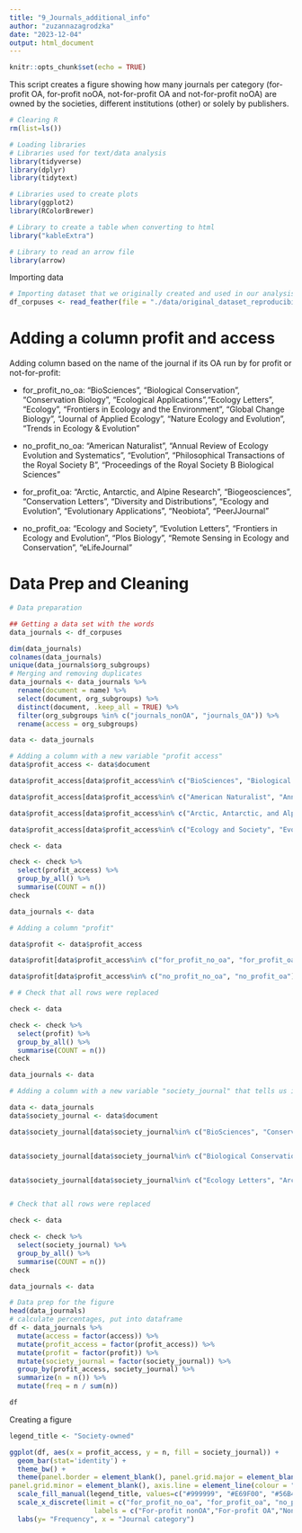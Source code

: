 ```yaml
---
title: "9_Journals_additional_info"
author: "zuzannazagrodzka"
date: "2023-12-04"
output: html_document
---
```


```r
knitr::opts_chunk$set(echo = TRUE)
```



This script creates a figure showing how many journals per category (for-profit OA, for-profit noOA, not-for-profit OA and not-for-profit noOA) are owned by the societies, different institutions (other) or solely by publishers.


```r
# Clearing R
rm(list=ls())

# Loading libraries
# Libraries used for text/data analysis
library(tidyverse) 
library(dplyr)
library(tidytext)

# Libraries used to create plots
library(ggplot2)
library(RColorBrewer)

# Library to create a table when converting to html
library("kableExtra") 

# Library to read an arrow file
library(arrow)

```


Importing data

```r
# Importing dataset that we originally created and used in our analysis
df_corpuses <- read_feather(file = "./data/original_dataset_reproducibility_check/original_cleaned_data.arrow")

```

# Adding a column profit and access

Adding column based on the name of the journal if its OA run by for profit or not-for-profit: 

- for_profit_no_oa:
"BioSciences", "Biological Conservation", "Conservation Biology", "Ecological Applications","Ecology Letters", "Ecology", "Frontiers in Ecology and the Environment", "Global Change Biology", "Journal of Applied Ecology", "Nature Ecology and Evolution", "Trends in Ecology & Evolution"

- no_profit_no_oa:
"American Naturalist", "Annual Review of Ecology Evolution and Systematics", "Evolution", "Philosophical Transactions of the Royal Society B", "Proceedings of the Royal Society B Biological Sciences"

- for_profit_oa:
"Arctic, Antarctic, and Alpine Research", "Biogeosciences", "Conservation Letters", "Diversity and Distributions", "Ecology and Evolution", "Evolutionary Applications", "Neobiota", "PeerJJournal"

- no_profit_oa:
"Ecology and Society", "Evolution Letters", "Frontiers in Ecology and Evolution", "Plos Biology", "Remote Sensing in Ecology and Conservation", "eLifeJournal"



# Data Prep and Cleaning

``` r
# Data preparation

## Getting a data set with the words
data_journals <- df_corpuses

dim(data_journals)
colnames(data_journals)
unique(data_journals$org_subgroups)
# Merging and removing duplicates
data_journals <- data_journals %>% 
  rename(document = name) %>% 
  select(document, org_subgroups) %>% 
  distinct(document, .keep_all = TRUE) %>% 
  filter(org_subgroups %in% c("journals_nonOA", "journals_OA")) %>% 
  rename(access = org_subgroups)

data <- data_journals

# Adding a column with a new variable "profit access"
data$profit_access <- data$document

data$profit_access[data$profit_access%in% c("BioSciences", "Biological Conservation", "Conservation Biology", "Ecological Applications","Ecology Letters", "Ecology", "Frontiers in Ecology and the Environment", "Global Change Biology", "Journal of Applied Ecology", "Nature Ecology and Evolution", "Trends in Ecology & Evolution")] <- "for_profit_no_oa"

data$profit_access[data$profit_access%in% c("American Naturalist", "Annual Review of Ecology Evolution and Systematics", "Evolution", "Philosophical Transactions of the Royal Society B", "Proceedings of the Royal Society B Biological Sciences")] <- "no_profit_no_oa"

data$profit_access[data$profit_access%in% c("Arctic, Antarctic, and Alpine Research", "Biogeosciences", "Conservation Letters", "Diversity and Distributions", "Ecology and Evolution", "Evolutionary Applications", "Neobiota", "PeerJJournal")] <- "for_profit_oa"

data$profit_access[data$profit_access%in% c("Ecology and Society", "Evolution Letters", "Frontiers in Ecology and Evolution", "Plos Biology", "Remote Sensing in Ecology and Conservation", "eLifeJournal")] <- "no_profit_oa"

check <- data

check <- check %>%
  select(profit_access) %>%
  group_by_all() %>%
  summarise(COUNT = n())
check

data_journals <- data

# Adding a column "profit"

data$profit <- data$profit_access

data$profit[data$profit_access%in% c("for_profit_no_oa", "for_profit_oa")] <- "profit"

data$profit[data$profit_access%in% c("no_profit_no_oa", "no_profit_oa")] <- "no_profit"

# # Check that all rows were replaced

check <- data

check <- check %>%
  select(profit) %>%
  group_by_all() %>%
  summarise(COUNT = n())
check

data_journals <- data


```

```r
# Adding a column with a new variable "society_journal" that tells us if the journal is run by societies/other organisations or just by publisher

data <- data_journals
data$society_journal <- data$document

data$society_journal[data$society_journal%in% c("BioSciences", "Conservation Biology", "Ecological Applications", "Ecology", "Frontiers in Ecology and the Environment", "Journal of Applied Ecology", "American Naturalist", "Evolution", "Philosophical Transactions of the Royal Society B", "Proceedings of the Royal Society B Biological Sciences", "Conservation Letters", "Ecology and Evolution", "Evolution Letters", "Remote Sensing in Ecology and Conservation")] <- "yes"


data$society_journal[data$society_journal%in% c("Biological Conservation", "Global Change Biology", "Nature Ecology and Evolution", "Trends in Ecology & Evolution", "Annual Review of Ecology Evolution and Systematics", "Diversity and Distributions", "Evolutionary Applications", "PeerJJournal", "Ecology and Society", "Frontiers in Ecology and Evolution", "Plos Biology", "eLifeJournal")] <- "no"


data$society_journal[data$society_journal%in% c("Ecology Letters", "Arctic, Antarctic, and Alpine Research", "Biogeosciences", "Neobiota")] <- "other"


# Check that all rows were replaced

check <- data

check <- check %>%
  select(society_journal) %>%
  group_by_all() %>%
  summarise(COUNT = n())
check

data_journals <- data

```


```r
# Data prep for the figure
head(data_journals)
# calculate percentages, put into dataframe
df <- data_journals %>%
  mutate(access = factor(access)) %>% 
  mutate(profit_access = factor(profit_access)) %>%
  mutate(profit = factor(profit)) %>%
  mutate(society_journal = factor(society_journal)) %>%
  group_by(profit_access, society_journal) %>%
  summarize(n = n()) %>%
  mutate(freq = n / sum(n))

df
```


Creating a figure


```r

legend_title <- "Society-owned"

ggplot(df, aes(x = profit_access, y = n, fill = society_journal)) +
  geom_bar(stat='identity') +
  theme_bw() +
  theme(panel.border = element_blank(), panel.grid.major = element_blank(),
panel.grid.minor = element_blank(), axis.line = element_line(colour = "black")) +
  scale_fill_manual(legend_title, values=c("#999999", "#E69F00", "#56B4E9")) + #no, other, yes
  scale_x_discrete(limit = c("for_profit_no_oa", "for_profit_oa", "no_profit_no_oa", "no_profit_oa"),
                     labels = c("For-profit nonOA","For-profit OA","Non-profit nonOA", "Non-profit OA")) +
  labs(y= "Frequency", x = "Journal category")
  
```




